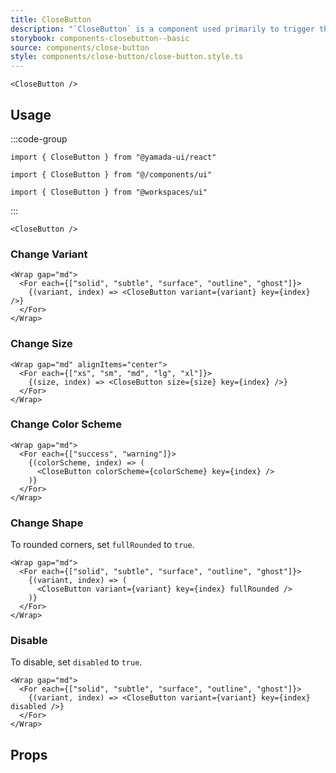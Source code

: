 ```yaml
---
title: CloseButton
description: "`CloseButton` is a component used primarily to trigger the close functionality of a component."
storybook: components-closebutton--basic
source: components/close-button
style: components/close-button/close-button.style.ts
---
```


```tsx preview
<CloseButton />
```

## Usage

:::code-group

```tsx [package]
import { CloseButton } from "@yamada-ui/react"
```

```tsx [alias]
import { CloseButton } from "@/components/ui"
```

```tsx [monorepo]
import { CloseButton } from "@workspaces/ui"
```

:::

```tsx
<CloseButton />
```

### Change Variant

```tsx preview
<Wrap gap="md">
  <For each={["solid", "subtle", "surface", "outline", "ghost"]}>
    {(variant, index) => <CloseButton variant={variant} key={index} />}
  </For>
</Wrap>
```

### Change Size

```tsx preview
<Wrap gap="md" alignItems="center">
  <For each={["xs", "sm", "md", "lg", "xl"]}>
    {(size, index) => <CloseButton size={size} key={index} />}
  </For>
</Wrap>
```

### Change Color Scheme

```tsx preview
<Wrap gap="md">
  <For each={["success", "warning"]}>
    {(colorScheme, index) => (
      <CloseButton colorScheme={colorScheme} key={index} />
    )}
  </For>
</Wrap>
```

### Change Shape

To rounded corners, set `fullRounded` to `true`.

```tsx preview
<Wrap gap="md">
  <For each={["solid", "subtle", "surface", "outline", "ghost"]}>
    {(variant, index) => (
      <CloseButton variant={variant} key={index} fullRounded />
    )}
  </For>
</Wrap>
```

### Disable

To disable, set `disabled` to `true`.

```tsx preview
<Wrap gap="md">
  <For each={["solid", "subtle", "surface", "outline", "ghost"]}>
    {(variant, index) => <CloseButton variant={variant} key={index} disabled />}
  </For>
</Wrap>
```

## Props

<PropsTable name="close-button" />
